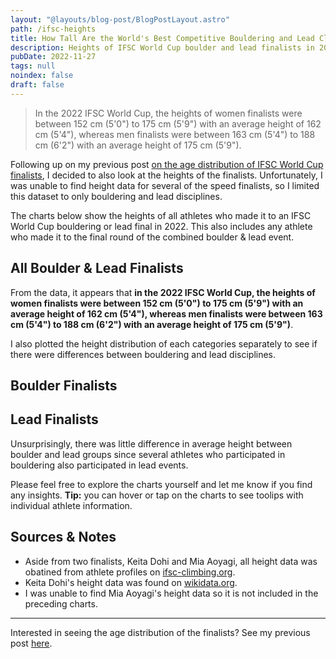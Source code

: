 ```yaml
---
layout: "@layouts/blog-post/BlogPostLayout.astro"
path: /ifsc-heights
title: How Tall Are the World's Best Competitive Bouldering and Lead Climbers?
description: Heights of IFSC World Cup boulder and lead finalists in 2022
pubDate: 2022-11-27
tags: null
noindex: false
draft: false
---
```




<PlotlyScript />

> In the 2022 IFSC World Cup, the heights of women finalists were between 152
> cm (5'0") to 175 cm (5'9") with an average height of 162 cm (5'4"), whereas
> men finalists were between 163 cm (5'4") to 188 cm (6'2") with an average
> height of 175 cm (5'9").

Following up on my previous post [on the age distribution of IFSC World Cup
finalists](/ifsc-ages), I decided to also look at the heights of the finalists.
Unfortunately, I was unable to find height data for several of the speed
finalists, so I limited this dataset to only bouldering and lead disciplines.

The charts below show the heights of all athletes who made it to an IFSC World
Cup bouldering or lead final in 2022. This also includes any athlete who made it
to the final round of the combined boulder & lead event.

## All Boulder & Lead Finalists

<PlotlyPlot>
  <BoulderAndLeadWhite slot="white" />
  <BoulderAndLeadDark slot="dark" />
</PlotlyPlot>

From the data, it appears that **in the 2022 IFSC World Cup, the heights of
women finalists were between 152 cm (5'0") to 175 cm (5'9") with an average
height of 162 cm (5'4"), whereas men finalists were between 163 cm (5'4") to
188 cm (6'2") with an average height of 175 cm (5'9")**.

I also plotted the height distribution of each categories separately to see if
there were differences between bouldering and lead disciplines.

## Boulder Finalists

<PlotlyPlot>
  <BoulderWhite slot="white" />
  <BoulderDark slot="dark" />
</PlotlyPlot>

## Lead Finalists

<PlotlyPlot>
  <LeadWhite slot="white" />
  <LeadDark slot="dark" />
</PlotlyPlot>

Unsurprisingly, there was little difference in average height between boulder
and lead groups since several athletes who participated in bouldering also
participated in lead events.

Please feel free to explore the charts yourself and let me know if you find any
insights. **Tip:** you can hover or tap on the charts to see toolips with
individual athlete information.

## Sources & Notes

- Aside from two finalists, Keita Dohi and Mia Aoyagi, all height data was
  obatined from athlete profiles on
  [ifsc-climbing.org](https://ifsc-climbing.org).
- Keita Dohi's height data was found on
  [wikidata.org](https://www.wikidata.org/wiki/Q57241609).
- I was unable to find Mia Aoyagi's height data so it is not included in the
  preceding charts.

<hr />

Interested in seeing the age distribution of the finalists? See my previous
post [here](/ifsc-ages).
